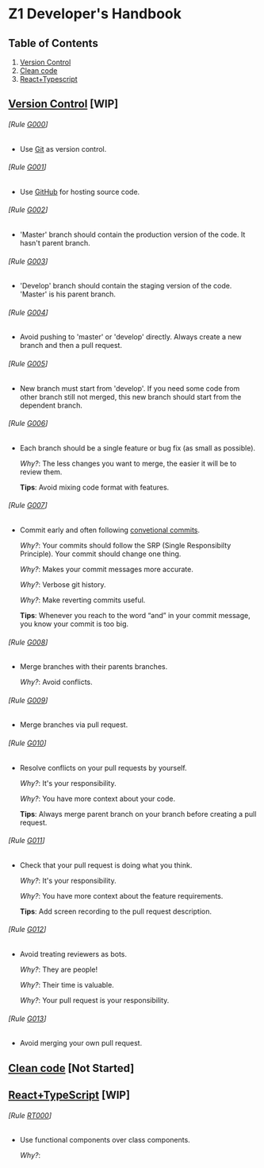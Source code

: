 # Z1 Developer's Handbook

## Table of Contents
  1. [Version Control](#version-control)
  1. [Clean code](#clean-code)
  1. [React+Typescript](#react-plus-typescript)

## [Version Control](#version-control) [WIP]
###### [Rule [G000](#rule-g000)]
- Use [Git](https://git-scm.com/) as version control.

###### [Rule [G001](#rule-g001)]
- Use [GitHub](https://github.com/z1digitalstudio) for hosting source code.

###### [Rule [G002](#rule-g002)]
- 'Master' branch should contain the production version of the code. It hasn't parent branch.

###### [Rule [G003](#rule-g003)]
- 'Develop' branch should contain the staging version of the code. 'Master' is his parent branch.

###### [Rule [G004](#rule-g004)]
- Avoid pushing to 'master' or 'develop' directly. Always create a new branch and then a pull request.

###### [Rule [G005](#rule-g005)]
- New branch must start from 'develop'. If you need some code from other branch still not merged, this new branch should start from the dependent branch.

###### [Rule [G006](#rule-g006)]
- Each branch should be a single feature or bug fix (as small as possible).

  *Why?*: The less changes you want to merge, the easier it will be to review them.

  **Tips**: Avoid mixing code format with features.

###### [Rule [G007](#rule-g007)]
- Commit early and often following [convetional commits](https://www.conventionalcommits.org/en/v1.0.0-beta.2/).

  *Why?*: Your commits should follow the SRP (Single Responsibilty Principle). Your commit should change one thing.

  *Why?*: Makes your commit messages more accurate.

  *Why?*: Verbose git history.

  *Why?*: Make reverting commits useful.

  **Tips**: Whenever you reach to the word “and” in your commit message, you know your commit is too big.

###### [Rule [G008](#rule-g008)]
- Merge branches with their parents branches.

  *Why?*: Avoid conflicts.

###### [Rule [G009](#rule-g009)]
- Merge branches via pull request.

###### [Rule [G010](#rule-g010)]
- Resolve conflicts on your pull requests by yourself.

  *Why?*: It's your responsibility.

  *Why?*: You have more context about your code.

  **Tips**: Always merge parent branch on your branch before creating a pull request.

###### [Rule [G011](#rule-g011)]
- Check that your pull request is doing what you think.

  *Why?*: It's your responsibility.

  *Why?*: You have more context about the feature requirements.

  **Tips**: Add screen recording to the pull request description.

###### [Rule [G012](#rule-g012)]
- Avoid treating reviewers as bots.

  *Why?*: They are people!

  *Why?*: Their time is valuable.

  *Why?*: Your pull request is your responsibility.

###### [Rule [G013](#rule-g013)]
- Avoid merging your own pull request.

## [Clean code](#clean-code) [Not Started]

## [React+TypeScript](#react-plus-typescript) [WIP]
###### [Rule [RT000](#rule-g000)]
- Use functional components over class components.

  *Why?*:
